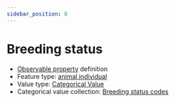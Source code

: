 ```yaml
---
sidebar_position: 8
---
```



# Breeding status

- [Observable property](/viewers/dawe-vocabs?uri=https://linked.data.gov.au/def/test/dawe-cv/d8ed3241-8d97-4a63-be3a-5f610a4b8739) definition
- Feature type: [animal individual](http://linked.data.gov.au/def/tern-cv/ecb855ed-50e1-4299-8491-861759ef40b7)
- Value type: [Categorical Value](https://w3id.org/tern/ontologies/tern/CategoricalValue)
- Categorical value collection: [Breeding status codes](/viewers/dawe-vocabs?uri=https://linked.data.gov.au/def/test/dawe-cv/b7dc10d2-c0aa-46b3-94da-685cd0a723e4)

<Example protocolModule="opportunistic-observations" observableProperty="https://linked.data.gov.au/def/test/dawe-cv/d8ed3241-8d97-4a63-be3a-5f610a4b8739" />
